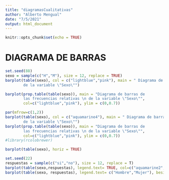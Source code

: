 ```yaml
---
title: "diagramasCualitativas"
author: "Alberto Mengual"
date: "7/5/2021"
output: html_document
---
```


```r
knitr::opts_chunk$set(echo = TRUE)
```


# DIAGRAMA DE BARRAS
```r
set.seed(88)
sexo = sample(c("H","M"), size = 12, replace = TRUE)
barplot(table(sexo), col = c("lightblue","pink"), main = " Diagrama de barras de \n las frecuencias absolutas
        de la variable \"Sexo\"")
```

```r
barplot(prop.table(table(sexo)), main = "Diagrama de barras de 
        las frecuencias relativas \n de la variable \"Sexo\"",
        col=c("lightblue","pink"), ylim = c(0,0.7))
```

```r
par(mfrow=c(1,2))
barplot(table(sexo), col = c("aquamarine4"), main = " Diagrama de barras de \n las frecuencias absolutas
        de la variable \"Sexo\"")
barplot(prop.table(table(sexo)), main = "Diagrama de barras de 
        las frecuencias relativas \n de la variable \"Sexo\"",
        col=c("lightblue","pink"), ylim = c(0,0.7))
#library(rcolobrewer)
```

```r
barplot(table(sexo), horiz = TRUE)
```

```r
set.seed(22)
respuestas = sample(c("si","no"), size = 12, replace = T)
barplot(table(sexo,respuestas), legend.text= TRUE, col=c("aquamarine2","gold2"))
barplot(table(sexo, respuestas), legend.text= c("Hombre","Mujer"), beside = T, col=c("aquamarine2","gold2"))
```

